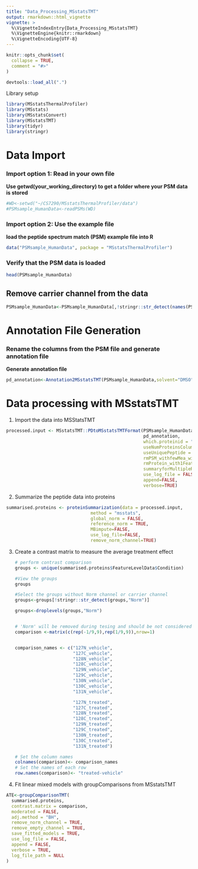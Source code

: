 ```yaml
---
title: "Data_Processing_MSstatsTMT"
output: rmarkdown::html_vignette
vignette: >
  %\VignetteIndexEntry{Data_Processing_MSstatsTMT}
  %\VignetteEngine{knitr::rmarkdown}
  %\VignetteEncoding{UTF-8}
---
```


```r
knitr::opts_chunk$set(
  collapse = TRUE,
  comment = "#>"
)
```

```r
devtools::load_all(".")
```

Library setup

```r
library(MSstatsThermalProfiler)
library(MSstats)
library(MSstatsConvert)
library(MSstatsTMT)
library(tidyr)
library(stringr)
```

# Data Import

### Import option 1: Read in your own file

**Use getwd(your_working_directory) to get a folder where your PSM data is stored**

```r
#WD<-setwd("~/CS7290/MSstatsThermalProfiler/data")
#PSMsample_HumanData<-readPSMs(WD)
```

### Import option 2: Use the example file

**load the peptide spectrum match (PSM) example file into R**

```r
data("PSMsample_HumanData", package = "MSstatsThermalProfiler")

```

### Verify that the PSM data is loaded

```r
head(PSMsample_HumanData)
```

## Remove carrier channel from the data

```r
PSMsample_HumanData<-PSMsample_HumanData[,!stringr::str_detect(names(PSMsample_HumanData),"131C")]
```

# Annotation File Generation

### Rename the columns from the PSM file and generate annotation file

**Generate annotation file**

```r
pd_annotation<-Annotation2MSstatsTMT(PSMsample_HumanData,solvent="DMSO",temps=Channel2Temps_HumanData,reference="126")

```

# Data processing with MSstatsTMT

1.  Import the data into MSStatsTMT

```r

processed.input <- MSstatsTMT::PDtoMSstatsTMTFormat(PSMsample_HumanData,
                                                    pd_annotation,
                                                    which.proteinid = "Master Protein Accessions",
                                                    useNumProteinsColumn = TRUE,
                                                    useUniquePeptide = FALSE,
                                                    rmPSM_withfewMea_withinRun = TRUE,
                                                    rmProtein_with1Feature = TRUE,
                                                    summaryforMultipleRows = max,
                                                    use_log_file = FALSE,
                                                    append=FALSE,
                                                    verbose=TRUE)
```

2.  Summarize the peptide data into proteins

```r
summarised.proteins <- proteinSummarization(data = processed.input,
                                method = "msstats",
                                global_norm = FALSE,
                                reference_norm = TRUE,
                                MBimpute=FALSE,
                                use_log_file=FALSE,
                                remove_norm_channel=TRUE)
```

3.  Create a contrast matrix to measure the average treatment effect

    ```r

    # perform contrast comparison
    groups <- unique(summarised.proteins$FeatureLevelData$Condition)

    #View the groups
    groups

    #Select the groups without Norm channel or carrier channel
    groups<-groups[!stringr::str_detect(groups,"Norm")]

    groups<-droplevels(groups,"Norm")


    # 'Norm' will be removed during tesing and should be not considered in the contrast
    comparison <-matrix(c(rep(-1/9,9),rep(1/9,9)),nrow=1)


    comparison_names <- c("127N_vehicle",
                          "127C_vehicle",
                          "128N_vehicle",
                          "128C_vehicle",
                          "129N_vehicle",
                          "129C_vehicle",
                          "130N_vehicle",
                          "130C_vehicle",
                          "131N_vehicle",
                          
                          "127N_treated",
                          "127C_treated",
                          "128N_treated",
                          "128C_treated",
                          "129N_treated",
                          "129C_treated",
                          "130N_treated",
                          "130C_treated",
                          "131N_treated")

    # Set the column names
    colnames(comparison)<- comparison_names
    # Set the names of each row
    row.names(comparison)<- "treated-vehicle"

    ```

4.  Fit linear mixed models with groupComparisons from MSstatsTMT

```r
ATE<-groupComparisonTMT(
  summarised.proteins,
  contrast.matrix = comparison,
  moderated = FALSE,
  adj.method = "BH",
  remove_norm_channel = TRUE,
  remove_empty_channel = TRUE,
  save_fitted_models = TRUE,
  use_log_file = FALSE,
  append = FALSE,
  verbose = TRUE,
  log_file_path = NULL
)
```
